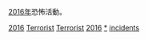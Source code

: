 [[2016年|2016年]]恐怖活動。
{{cat topic in year| topic=恐怖活動| year=2016}}

[[Category:2010年代恐怖活動|2016]]
[[Category:2016年罪案|Terrorist]]
[[Category:2016年灾难|Terrorist]]
[[Category:各年恐怖活动|2016]]
[[Category:2016年襲擊|*]]
[[Category:2016年恐怖主義|incidents]]